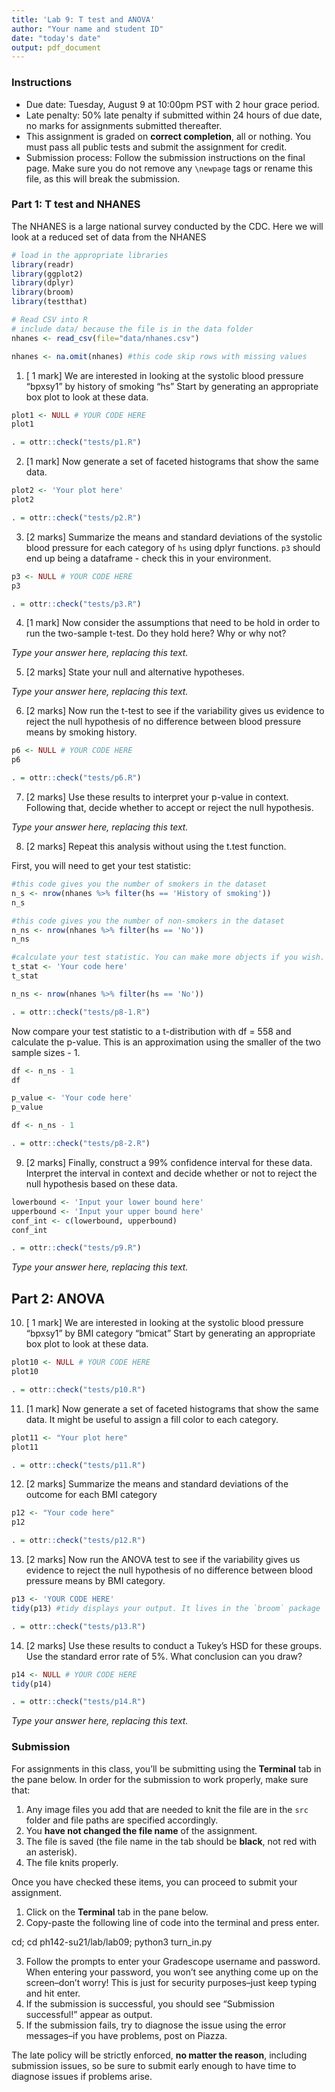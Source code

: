 ```yaml
---
title: 'Lab 9: T test and ANOVA'
author: "Your name and student ID"
date: "today's date"
output: pdf_document
---
```



### Instructions 
* Due date: Tuesday, August 9 at 10:00pm PST with 2 hour grace period.
* Late penalty: 50% late penalty if submitted within 24 hours of due date, no 
marks for assignments submitted thereafter.
* This assignment is graded on **correct completion**, all or nothing. You must pass all public tests and submit the assignment for credit.
* Submission process: Follow the submission instructions on the final page. Make sure you do not remove any `\newpage` tags or rename this file, as this will break the submission.


### Part 1: T test and NHANES
The NHANES is a large national survey conducted by the CDC.  Here we will look at a reduced set of data from the NHANES

```r
# load in the appropriate libraries
library(readr)
library(ggplot2)
library(dplyr)
library(broom)
library(testthat)

# Read CSV into R
# include data/ because the file is in the data folder
nhanes <- read_csv(file="data/nhanes.csv") 

nhanes <- na.omit(nhanes) #this code skip rows with missing values
```

1. [ 1 mark] We are interested in looking at the systolic blood pressure "bpxsy1" by history of smoking "hs"
Start by generating an appropriate box plot to look at these data.

```r
plot1 <- NULL # YOUR CODE HERE
plot1
```

```r
. = ottr::check("tests/p1.R")
```

\newpage

2. [1 mark] Now generate a set of faceted histograms that show the same data.

```r
plot2 <- 'Your plot here'
plot2

```

```r
. = ottr::check("tests/p2.R")
```


\newpage

3. [2 marks] Summarize the means and standard deviations of the systolic blood pressure for each category of `hs` using dplyr functions. `p3` should end up being a dataframe - check this in your environment.

```r
p3 <- NULL # YOUR CODE HERE
p3

```

```r
. = ottr::check("tests/p3.R")
```

\newpage

4. [1 mark] Now consider the assumptions that need to be hold in order to run the two-sample t-test. Do they hold here? Why or why not?

_Type your answer here, replacing this text._


\newpage

5. [2 marks] State your null and alternative hypotheses.

_Type your answer here, replacing this text._


\newpage

6. [2 marks] Now run the t-test to see if the variability gives us evidence to reject the null hypothesis of no difference between blood pressure means by smoking history.

```r
p6 <- NULL # YOUR CODE HERE
p6
```

```r
. = ottr::check("tests/p6.R")
```

\newpage

7.  [2 marks] Use these results to interpret your p-value in context. Following that, decide whether to accept or reject the null hypothesis.

_Type your answer here, replacing this text._


\newpage

8. [2 marks] Repeat this analysis without using the t.test function.

First, you will need to get your test statistic:

```r
#this code gives you the number of smokers in the dataset
n_s <- nrow(nhanes %>% filter(hs == 'History of smoking'))
n_s

#this code gives you the number of non-smokers in the dataset
n_ns <- nrow(nhanes %>% filter(hs == 'No'))
n_ns

#calculate your test statistic. You can make more objects if you wish.
t_stat <- 'Your code here'
t_stat

n_ns <- nrow(nhanes %>% filter(hs == 'No'))

```

```r
. = ottr::check("tests/p8-1.R")
```

Now compare your test statistic to a t-distribution with df = 558 and calculate the p-value. This is an approximation using the smaller of the two sample sizes - 1.

```r
df <- n_ns - 1
df

p_value <- 'Your code here'
p_value

df <- n_ns - 1

```

```r
. = ottr::check("tests/p8-2.R")
```


\newpage

9. [2 marks] Finally, construct a 99% confidence interval for these data. Interpret the interval in context and decide whether or not to reject the null hypothesis based on these data.

```r
lowerbound <- 'Input your lower bound here'
upperbound <- 'Input your upper bound here'
conf_int <- c(lowerbound, upperbound)
conf_int

```

```r
. = ottr::check("tests/p9.R")
```
_Type your answer here, replacing this text._

\newpage

## Part 2: ANOVA

10. [ 1 mark] We are interested in looking at the systolic blood pressure "bpxsy1" by BMI category "bmicat"
Start by generating an appropriate box plot to look at these data.

```r
plot10 <- NULL # YOUR CODE HERE
plot10
```

```r
. = ottr::check("tests/p10.R")
```


\newpage

11. [1 mark] Now generate a set of faceted histograms that show the same data. It might be useful to assign a fill color to each category.

```r
plot11 <- "Your plot here"
plot11

```

```r
. = ottr::check("tests/p11.R")
```
\newpage

12. [2 marks] Summarize the means and standard deviations of the outcome for each BMI category

```r
p12 <- "Your code here"
p12

```

```r
. = ottr::check("tests/p12.R")
```

\newpage

13. [2 marks] Now run the ANOVA test to see if the variability gives us evidence to reject the null hypothesis of no difference between blood pressure means by BMI category.

```r
p13 <- 'YOUR CODE HERE'
tidy(p13) #tidy displays your output. It lives in the `broom` package

```

```r
. = ottr::check("tests/p13.R")
```

\newpage

14.  [2 marks] Use these results to conduct a Tukey's HSD for these groups. Use the standard error rate of 5%. What conclusion can you draw?

```r
p14 <- NULL # YOUR CODE HERE
tidy(p14)
```

```r
. = ottr::check("tests/p14.R")
```
_Type your answer here, replacing this text._

\newpage

### Submission

For assignments in this class, you'll be submitting using the **Terminal** tab in the pane below. In order for the submission to work properly, make sure that:

1. Any image files you add that are needed to knit the file are in the `src` folder and file paths are specified accordingly. 
2. You **have not changed the file name** of the assignment.
3. The file is saved (the file name in the tab should be **black**, not red with an asterisk).
4. The file knits properly.

Once you have checked these items, you can proceed to submit your assignment.

1. Click on the **Terminal** tab in the pane below.
2. Copy-paste the following line of code into the terminal and press enter.

cd; cd ph142-su21/lab/lab09; python3 turn_in.py

3. Follow the prompts to enter your Gradescope username and password. When entering your password, you won't see anything come up on the screen--don't worry! This is just for security purposes--just keep typing and hit enter.
4. If the submission is successful, you should see "Submission successful!" appear as output.
5. If the submission fails, try to diagnose the issue using the error messages--if you have problems, post on Piazza. 

The late policy will be strictly enforced, **no matter the reason**, including submission issues, so be sure to submit early enough to have time to diagnose issues if problems arise.

